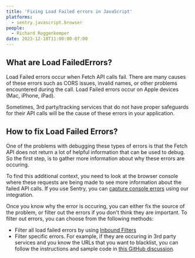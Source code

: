 ```yaml
---
title: 'Fixing Load Failed errors in JavaScript'
platforms:
  - sentry.javascript.browser
people:
  - Richard Roggenkemper
date: 2023-12-18T11:00:00-07:00
---
```


## What are Load FailedErrors?
Load Failed errors occur when Fetch API calls fail. There are many causes of these errors such as CORS issues, invalid names, or other problems encountered during the call. Load Failed errors occur on Apple devices (Mac, iPhone, iPad).

Sometimes, 3rd party/tracking services that do not have proper safeguards for their API calls will be the cause of these errors in your application.

## How to fix Load Failed Errors? 
One of the problems with debugging these types of errors is that the Fetch API does not return a lot of helpful information that can be used to debug. So the first step, is to gather more information about why these errors are occuring. 

To find this additional context, you need to look at the browser console where these requests are being made to see more information about the failed API calls. If you use Sentry, you can [capture console errors](https://docs.sentry.io/platforms/javascript/configuration/integrations/#captureconsole) using our integration. 

Once you know why the error is occuring, you can either fix the source of the problem, or filter out the errors if you don't think they are important. To filter out errors, you can choose from the following methods: 
- Filter all load failed errors by using [Inbound Filters](https://docs.sentry.io/product/data-management-settings/filtering/#error-message)
- Filter specific errors. For example, if they are occuring in 3rd party services and you know the URLs that you want to blacklist, you can follow the instructions and sample code in [this GitHub discussion](https://github.com/getsentry/sentry-javascript/issues/7275).

